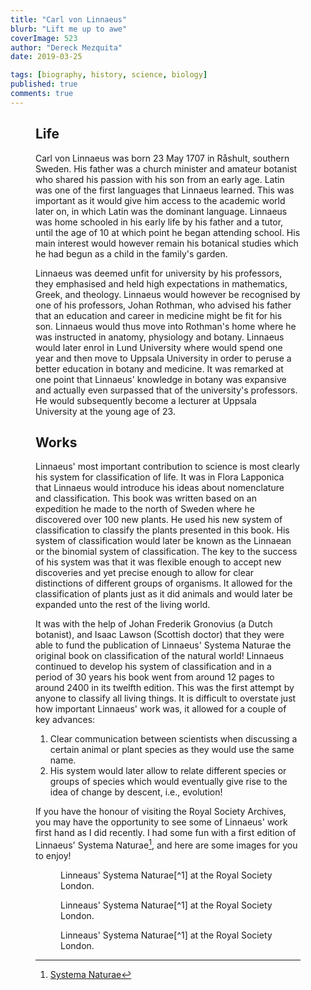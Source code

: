 ```yaml
---
title: "Carl von Linnaeus"
blurb: "Lift me up to awe"
coverImage: 523
author: "Dereck Mezquita"
date: 2019-03-25

tags: [biography, history, science, biology]
published: true
comments: true
---
```


<Figure src="/references/biography_carl-von-linnaeus/portrait-linneaus.jpg"/>

## Life

Carl von Linnaeus was born 23 May 1707 in Råshult, southern Sweden. His father was a church minister and amateur botanist who shared his passion with his son from an early age. Latin was one of the first languages that Linnaeus learned. This was important as it would give him access to the academic world later on, in which Latin was the dominant language. Linnaeus was home schooled in his early life by his father and a tutor, until the age of 10 at which point he began attending school. His main interest would however remain his botanical studies which he had begun as a child in the family's garden.

Linnaeus was deemed unfit for university by his professors, they emphasised and held high expectations in mathematics, Greek, and theology. Linnaeus would however be recognised by one of his professors, Johan Rothman, who advised his father that an education and career in medicine might be fit for his son. Linnaeus would thus move into Rothman's home where he was instructed in anatomy, physiology and botany. Linnaeus would later enrol in Lund University where would spend one year and then move to Uppsala University in order to peruse a better education in botany and medicine. It was remarked at one point that Linnaeus' knowledge in botany was expansive and actually even surpassed that of the university's professors. He would subsequently become a lecturer at Uppsala University at the young age of 23.

## Works

Linnaeus' most important contribution to science is most clearly his system for classification of life. It was in Flora Lapponica that Linnaeus would introduce his ideas about nomenclature and classification. This book was written based on an expedition he made to the north of Sweden where he discovered over 100 new plants. He used his new system of classification to classify the plants presented in this book. His system of classification would later be known as the Linnaean or the binomial system of classification. The key to the success of his system was that it was flexible enough to accept new discoveries and yet precise enough to allow for clear distinctions of different groups of organisms. It allowed for the classification of plants just as it did animals and would later be expanded unto the rest of the living world.

It was with the help of Johan Frederik Gronovius (a Dutch botanist), and Isaac Lawson (Scottish doctor) that they were able to fund the publication of Linnaeus' Systema Naturae the original book on classification of the natural world! Linnaeus continued to develop his system of classification and in a period of 30 years his book went from around 12 pages to around 2400 in its twelfth edition. This was the first attempt by anyone to classify all living things. It is difficult to overstate just how important Linnaeus' work was, it allowed for a couple of key advances:

1. Clear communication between scientists when discussing a certain animal or plant species as they would use the same name.
2. His system would later allow to relate different species or groups of species which would eventually give rise to the idea of change by descent, i.e., evolution!

If you have the honour of visiting the Royal Society Archives, you may have the opportunity to see some of Linnaeus' work first hand as I did recently. I had some fun with a first edition of Linnaeus' Systema Naturae[^1], and here are some images for you to enjoy!

<Figure src="/references/biography_carl-von-linnaeus/royal-society_systema-naturae-1.jpg">
    Linneaus' Systema Naturae[^1] at the Royal Society London.
</Figure>

<Figure src="/references/biography_carl-von-linnaeus/royal-society_systema-naturae-2.gif">
    Linneaus' Systema Naturae[^1] at the Royal Society London.
</Figure>

<Figure src="/references/biography_carl-von-linnaeus/royal-society_systema-naturae-3.gif">
    Linneaus' Systema Naturae[^1] at the Royal Society London.
</Figure>

[^1]: [Systema Naturae](/references/biography_carl-von-linnaeus/linneaus_systema-naturae.pdf)
